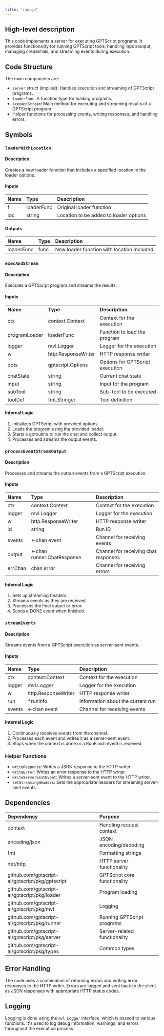 ```yaml
---
title: "run.go"
---
```


## High-level description
This code implements a server for executing GPTScript programs. It provides functionality for running GPTScript tools, handling input/output, managing credentials, and streaming events during execution.

## Code Structure
The main components are:
- `server` struct (implied): Handles execution and streaming of GPTScript programs.
- `loaderFunc`: A function type for loading programs.
- `execAndStream`: Main method for executing and streaming results of a GPTScript program.
- Helper functions for processing events, writing responses, and handling errors.

## Symbols

### `loaderWithLocation`
#### Description
Creates a new loader function that includes a specified location in the loader options.

#### Inputs
| Name | Type | Description |
|:-----|:-----|:------------|
| f | loaderFunc | Original loader function |
| loc | string | Location to be added to loader options |

#### Outputs
| Name | Type | Description |
|:-----|:-----|:------------|
| loaderFunc | func | New loader function with location included |

### `execAndStream`
#### Description
Executes a GPTScript program and streams the results.

#### Inputs
| Name | Type | Description |
|:-----|:-----|:------------|
| ctx | context.Context | Context for the execution |
| programLoader | loaderFunc | Function to load the program |
| logger | mvl.Logger | Logger for the execution |
| w | http.ResponseWriter | HTTP response writer |
| opts | gptscript.Options | Options for GPTScript execution |
| chatState | string | Current chat state |
| input | string | Input for the program |
| subTool | string | Sub-tool to be executed |
| toolDef | fmt.Stringer | Tool definition |

#### Internal Logic
1. Initializes GPTScript with provided options.
2. Loads the program using the provided loader.
3. Starts a goroutine to run the chat and collect output.
4. Processes and streams the output events.

### `processEventStreamOutput`
#### Description
Processes and streams the output events from a GPTScript execution.

#### Inputs
| Name | Type | Description |
|:-----|:-----|:------------|
| ctx | context.Context | Context for the execution |
| logger | mvl.Logger | Logger for the execution |
| w | http.ResponseWriter | HTTP response writer |
| id | string | Run ID |
| events | &lt;-chan event | Channel for receiving events |
| output | &lt;-chan runner.ChatResponse | Channel for receiving chat responses |
| errChan | chan error | Channel for receiving errors |

#### Internal Logic
1. Sets up streaming headers.
2. Streams events as they are received.
3. Processes the final output or error.
4. Sends a DONE event when finished.

### `streamEvents`
#### Description
Streams events from a GPTScript execution as server-sent events.

#### Inputs
| Name | Type | Description |
|:-----|:-----|:------------|
| ctx | context.Context | Context for the execution |
| logger | mvl.Logger | Logger for the execution |
| w | http.ResponseWriter | HTTP response writer |
| run | *runInfo | Information about the current run |
| events | &lt;-chan event | Channel for receiving events |

#### Internal Logic
1. Continuously receives events from the channel.
2. Processes each event and writes it as a server-sent event.
3. Stops when the context is done or a RunFinish event is received.

### Helper Functions
- `writeResponse`: Writes a JSON response to the HTTP writer.
- `writeError`: Writes an error response to the HTTP writer.
- `writeServerSentEvent`: Writes a server-sent event to the HTTP writer.
- `setStreamingHeaders`: Sets the appropriate headers for streaming server-sent events.

## Dependencies
| Dependency | Purpose |
|:-----------|:--------|
| context | Handling request context |
| encoding/json | JSON encoding/decoding |
| fmt | Formatting strings |
| net/http | HTTP server functionality |
| github.com/gptscript-ai/gptscript/pkg/gptscript | GPTScript core functionality |
| github.com/gptscript-ai/gptscript/pkg/loader | Program loading |
| github.com/gptscript-ai/gptscript/pkg/mvl | Logging |
| github.com/gptscript-ai/gptscript/pkg/runner | Running GPTScript programs |
| github.com/gptscript-ai/gptscript/pkg/server | Server-related functionality |
| github.com/gptscript-ai/gptscript/pkg/types | Common types |

## Error Handling
The code uses a combination of returning errors and writing error responses to the HTTP writer. Errors are logged and sent back to the client as JSON responses with appropriate HTTP status codes.

## Logging
Logging is done using the `mvl.Logger` interface, which is passed to various functions. It's used to log debug information, warnings, and errors throughout the execution process.